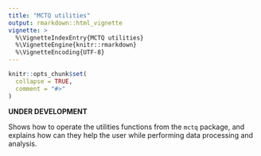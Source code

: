 ```yaml
---
title: "MCTQ utilities"
output: rmarkdown::html_vignette
vignette: >
  %\VignetteIndexEntry{MCTQ utilities}
  %\VignetteEngine{knitr::rmarkdown}
  %\VignetteEncoding{UTF-8}
---
```


```r
knitr::opts_chunk$set(
  collapse = TRUE,
  comment = "#>"
)
```

__UNDER DEVELOPMENT__

Shows how to operate the utilities functions from the `mctq` package, and  explains how can they help the user while performing data processing and analysis.
